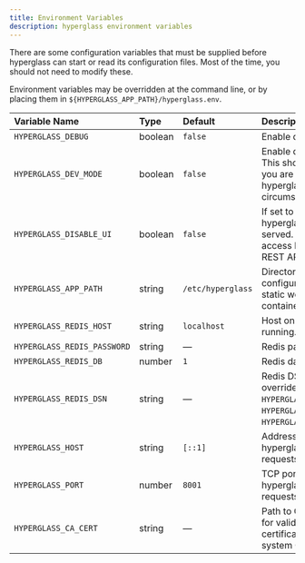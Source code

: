 ```yaml
---
title: Environment Variables
description: hyperglass environment variables
---
```


There are some configuration variables that must be supplied before hyperglass can start or read its configuration files. Most of the time, you should not need to modify these.

Environment variables may be overridden at the command line, or by placing them in `${HYPERGLASS_APP_PATH}/hyperglass.env`.

| Variable Name               | Type    | Default           | Description                                                                                                        |
| :-------------------------- | :------ | :---------------- | :----------------------------------------------------------------------------------------------------------------- |
| `HYPERGLASS_DEBUG`          | boolean | `false`           | Enable debug logging                                                                                               |
| `HYPERGLASS_DEV_MODE`       | boolean | `false`           | Enable developer mode. This should only be used if you are developing hyperglass under specific circumstances.     |
| `HYPERGLASS_DISABLE_UI`     | boolean | `false`           | If set to `true`, the hyperglass UI is not built or served. The only way to access hyperglass is via REST API.     |
| `HYPERGLASS_APP_PATH`       | string  | `/etc/hyperglass` | Directory where hyperglass configuration files and static web UI files are contained.                              |
| `HYPERGLASS_REDIS_HOST`     | string  | `localhost`       | Host on which Redis is running.                                                                                    |
| `HYPERGLASS_REDIS_PASSWORD` | string  | —                 | Redis password, if any.                                                                                            |
| `HYPERGLASS_REDIS_DB`       | number  | `1`               | Redis database number.                                                                                             |
| `HYPERGLASS_REDIS_DSN`      | string  | —                 | Redis DSN. If supplied, overrides `HYPERGLASS_REDIS_HOST`, `HYPERGLASS_REDIS_DB`, and `HYPERGLASS_REDIS_PASSWORD`. |
| `HYPERGLASS_HOST`           | string  | `[::1]`           | Address on which hyperglass listens for requests.                                                                  |
| `HYPERGLASS_PORT`           | number  | `8001`            | TCP port on which hyperglass listens for requests.                                                                 |
| `HYPERGLASS_CA_CERT`        | string  | —                 | Path to CA certificate file for validating HTTPS certificates. If not supplied, system CAs are used.               |
